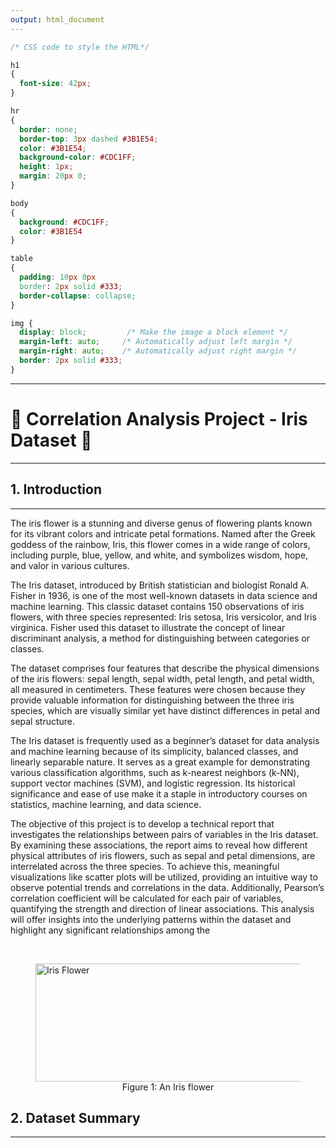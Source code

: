 ---
output: html_document
---

```{css, echo=FALSE}
/* CSS code to style the HTML*/

h1 
{
  font-size: 42px;
}

hr 
{
  border: none;
  border-top: 3px dashed #3B1E54;
  color: #3B1E54;
  background-color: #CDC1FF;
  height: 1px;
  margin: 20px 0;
}

body
{
  background: #CDC1FF;
  color: #3B1E54
}

table
{
  padding: 10px 0px
  border: 2px solid #333;
  border-collapse: collapse;
}

img {
  display: block;         /* Make the image a block element */
  margin-left: auto;     /* Automatically adjust left margin */
  margin-right: auto;    /* Automatically adjust right margin */
  border: 2px solid #333;
}
```

***
# 🌸 Correlation Analysis Project - Iris Dataset 🌸
***

## **1. Introduction**
***

The iris flower is a stunning and diverse genus of flowering plants known for its vibrant colors and intricate petal formations. Named after the Greek goddess of the rainbow, Iris, this flower comes in a wide range of colors, including purple, blue, yellow, and white, and symbolizes wisdom, hope, and valor in various cultures.

The Iris dataset, introduced by British statistician and biologist Ronald A. Fisher in 1936, is one of the most well-known datasets in data science and machine learning. This classic dataset contains 150 observations of iris flowers, with three species represented: Iris setosa, Iris versicolor, and Iris virginica. Fisher used this dataset to illustrate the concept of linear discriminant analysis, a method for distinguishing between categories or classes.

The dataset comprises four features that describe the physical dimensions of the iris flowers: sepal length, sepal width, petal length, and petal width, all measured in centimeters. These features were chosen because they provide valuable information for distinguishing between the three iris species, which are visually similar yet have distinct differences in petal and sepal structure.

The Iris dataset is frequently used as a beginner’s dataset for data analysis and machine learning because of its simplicity, balanced classes, and linearly separable nature. It serves as a great example for demonstrating various classification algorithms, such as k-nearest neighbors (k-NN), support vector machines (SVM), and logistic regression. Its historical significance and ease of use make it a staple in introductory courses on statistics, machine learning, and data science.

The objective of this project is to develop a technical report that investigates the relationships between pairs of variables in the Iris dataset. By examining these associations, the report aims to reveal how different physical attributes of iris flowers, such as sepal and petal dimensions, are interrelated across the three species. To achieve this, meaningful visualizations like scatter plots will be utilized, providing an intuitive way to observe potential trends and correlations in the data. Additionally, Pearson’s correlation coefficient will be calculated for each pair of variables, quantifying the strength and direction of linear associations. This analysis will offer insights into the underlying patterns within the dataset and highlight any significant relationships among the 

<br>
<figure>
  <img src="images/iris.jpg" alt="Iris Flower" width="900px" height="189px">
  <br>
  <center><figcaption>Figure 1: An Iris flower</figcaption><center>
</figure>

## **2. Dataset Summary**
***